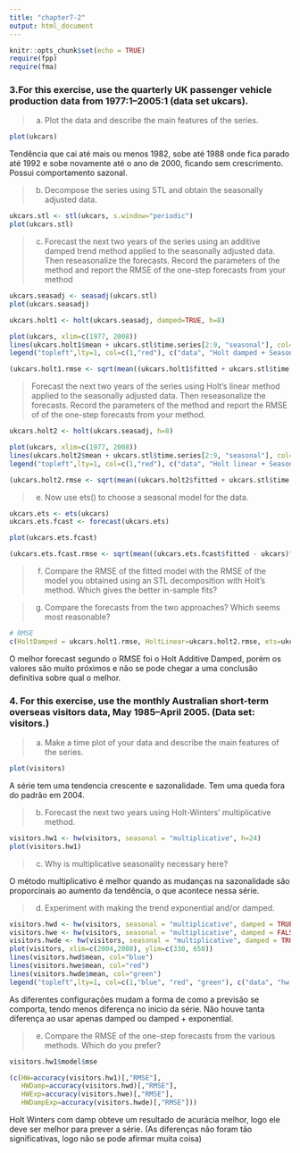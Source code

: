 ```yaml
---
title: "chapter7-2"
output: html_document
---
```


```r
knitr::opts_chunk$set(echo = TRUE)
require(fpp)
require(fma)
```

### 3.For this exercise, use the quarterly UK passenger vehicle production data from 1977:1--2005:1 (data set ukcars).

> (a) Plot the data and describe the main features of the series.

```r
plot(ukcars)
```

Tendência que cai até mais ou menos 1982, sobe até 1988 onde fica parado até 1992 e sobe novamente até o ano de 2000, ficando sem crescrimento. Possui comportamento sazonal.

> (b) Decompose the series using STL and obtain the seasonally adjusted data.

```r
ukcars.stl <- stl(ukcars, s.window="periodic")
plot(ukcars.stl)
```

> (c) Forecast the next two years of the series using an additive damped trend method applied to the seasonally adjusted data. Then reseasonalize the forecasts. Record the parameters of the method and report the RMSE of the one-step forecasts from your method

```r
ukcars.seasadj <- seasadj(ukcars.stl)
plot(ukcars.seasadj)

ukcars.holt1 <- holt(ukcars.seasadj, damped=TRUE, h=8)

plot(ukcars, xlim=c(1977, 2008))
lines(ukcars.holt1$mean + ukcars.stl$time.series[2:9, "seasonal"], col="red")
legend("topleft",lty=1, col=c(1,"red"), c("data", "Holt damped + Seasonality"))

(ukcars.holt1.rmse <- sqrt(mean((ukcars.holt1$fitted + ukcars.stl$time.series[,"seasonal"] - ukcars)^2)))
```

> Forecast the next two years of the series using Holt's linear method applied to the seasonally adjusted data. Then reseasonalize the forecasts. Record the parameters of the method and report the RMSE of of the one-step forecasts from your method.

```r
ukcars.holt2 <- holt(ukcars.seasadj, h=8)

plot(ukcars, xlim=c(1977, 2008))
lines(ukcars.holt2$mean + ukcars.stl$time.series[2:9, "seasonal"], col="red")
legend("topleft",lty=1, col=c(1,"red"), c("data", "Holt linear + Seasonality"))

(ukcars.holt2.rmse <- sqrt(mean((ukcars.holt2$fitted + ukcars.stl$time.series[,"seasonal"] - ukcars)^2)))
```

> (e) Now use ets() to choose a seasonal model for the data.

```r
ukcars.ets <- ets(ukcars)
ukcars.ets.fcast <- forecast(ukcars.ets)

plot(ukcars.ets.fcast)

(ukcars.ets.fcast.rmse <- sqrt(mean((ukcars.ets.fcast$fitted - ukcars)^2)))
```

> (f) Compare the RMSE of the fitted model with the RMSE of the model you obtained using an STL decomposition with Holt's method. Which gives the better in-sample fits?

> (g) Compare the forecasts from the two approaches? Which seems most reasonable?

```r
# RMSE
c(HoltDamped = ukcars.holt1.rmse, HoltLinear=ukcars.holt2.rmse, ets=ukcars.ets.fcast.rmse)
```

O melhor forecast segundo o RMSE foi o Holt Additive Damped, porém os valores são muito próximos e não se pode chegar a uma conclusão definitiva sobre qual o melhor.

### 4. For this exercise, use the monthly Australian short-term overseas visitors data, May 1985--April 2005. (Data set: visitors.)

> (a) Make a time plot of your data and describe the main features of the series.

```r
plot(visitors)
```

A série tem uma tendencia crescente e sazonalidade. Tem uma queda fora do padrão em 2004.

> (b) Forecast the next two years using Holt-Winters' multiplicative method.

```r
visitors.hw1 <- hw(visitors, seasonal = "multiplicative", h=24)
plot(visitors.hw1)
```

> (c) Why is multiplicative seasonality necessary here?

O método multiplicativo é melhor quando as mudanças na sazonalidade são proporcinais ao aumento da tendência, o que acontece nessa série.

> (d) Experiment with making the trend exponential and/or damped.

```r
visitors.hwd <- hw(visitors, seasonal = "multiplicative", damped = TRUE, exponential = FALSE, h=24)
visitors.hwe <- hw(visitors, seasonal = "multiplicative", damped = FALSE, exponential = TRUE, h=24)
visitors.hwde <- hw(visitors, seasonal = "multiplicative", damped = TRUE, exponential = TRUE, h=24)
plot(visitors, xlim=c(2004,2008), ylim=c(330, 650))
lines(visitors.hwd$mean, col="blue")
lines(visitors.hwe$mean, col="red")
lines(visitors.hwde$mean, col="green")
legend("topleft",lty=1, col=c(1,"blue", "red", "green"), c("data", "hw damped", "hw exponential", "hw damped + expo"))
```

As diferentes configurações mudam a forma de como a previsão se comporta, tendo menos diferença no inicio da série. Não houve tanta diferença ao usar apenas damped ou damped + exponential.

> (e) Compare the RMSE of the one-step forecasts from the various methods. Which do you prefer?

```r
visitors.hw1$model$mse

(c(HW=accuracy(visitors.hw1)[,"RMSE"],
   HWDamp=accuracy(visitors.hwd)[,"RMSE"],
   HWExp=accuracy(visitors.hwe)[,"RMSE"],
   HWDampExp=accuracy(visitors.hwde)[,"RMSE"]))

```

Holt Winters com damp obteve um resultado de acurácia melhor, logo ele deve ser melhor para prever a série. (As diferenças não foram tão significativas, logo não se pode afirmar muita coisa)
